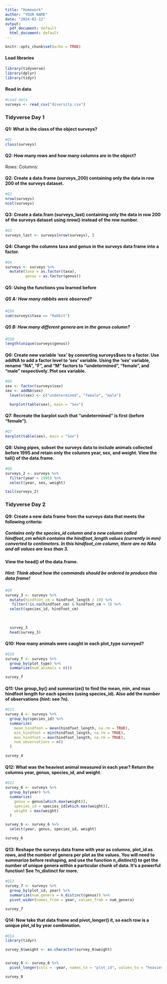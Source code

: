 ---
title: "Homework"
author: "YOUR NAME"
date: "2024-02-12"
output:
  pdf_document: default
  html_document: default
---

```{r setup, include=FALSE}
knitr::opts_chunk$set(echo = TRUE)
```

#### Load libraries

```{r}
library(tidyverse)
library(dplyr)
library(tidyr)
```

#### Read in data 

```{r}
#Load data
surveys <- read_csv("diversity.csv")
```

### Tidyverse Day 1

#### Q1: What is the class of the object surveys? 

```{r}
#Q1
class(surveys)

```


#### Q2: How many rows and how many columns are in the object?

Rows: 
Columns:

#### Q2: Create a data.frame (surveys_200) containing only the data in row 200 of the surveys dataset.

```{r}
#Q2
nrow(surveys)
ncol(surveys)
```

#### Q3: Create a data.fram (surveys_last) containing only the data in row 200 of the surveys dataset using nrow() instead of the row number. 

```{r}
#Q3
surveys_last <- surveys[nrow(surveys), ]

```

#### Q4: Change the columns taxa and genus in the surveys data frame into a factor.

```{r}
#Q4
surveys <- surveys %>%
  mutate(taxa = as.factor(taxa),
         genus = as.factor(genus))
```

#### Q5: Using the functions you learned before

##### Q5 A: How many rabbits were observed? 

```{r}
#Q5A
sum(surveys$taxa == "Rabbit")
```


##### Q5 B: How many different genera are in the genus column?

```{r}
#Q5B
length(unique(surveys$genus))
```

#### Q6: Create new variable 'sex' by converting surveys$sex to a factor. Use addNA to add a factor level to 'sex' variable. Using the 'sex' variable, rename "NA", "F", and "M" factors to "undetermined", "female", and "male" respectively. Plot sex variable. 

```{r}
#Q6
sex <- factor(surveys$sex)
sex <- addNA(sex)
  levels(sex) <- c("undetermined", "female", "male")

  barplot(table(sex), main = "Sex")
```

#### Q7: Recreate the barplot such that "undetermined" is first (before "female").

```{r}
#Q7
barplot(table(sex), main = "Sex")
```

#### Q8: Using pipes, subset the surveys data to include animals collected before 1995 and retain only the columns year, sex, and weight. View the tail() of the data.frame.

```{r}
#Q8
surveys_2 <- surveys %>%
  filter(year < 1995) %>%
  select(year, sex, weight)

tail(surveys_2)

```

### Tidyverse Day 2

#### Q9: Create a new data frame from the surveys data that meets the following criteria:

##### Contains only the species_id column and a new column called hindfoot_cm which contains the hindfoot_length values (currently in mm) converted to centimeters. In this hindfoot_cm column, there are no NAs and all values are less than 3.\

#### View the head() of the data.frame. 

##### Hint: Think about how the commands should be ordered to produce this data frame! 

```{r}
#Q9 
survey_3 <- surveys %>%
  mutate(hindfoot_cm = hindfoot_length / 10) %>%
   filter(!is.na(hindfoot_cm) & hindfoot_cm < 3) %>%
  select(species_id, hindfoot_cm)
 
  
  
  survey_3
  head(survey_3)
```

#### Q10: How many animals were caught in each plot_type surveyed?

```{r}
#Q10
survey_f <- surveys %>%
  group_by(plot_type) %>%
  summarize(num_animals = n())

survey_f

```

#### Q11: Use group_by() and summarize() to find the mean, min, and max hindfoot length for each species (using species_id). Also add the number of observations (hint: see ?n).

```{r}
#Q11
survey_4 <- surveys %>%
  group_by(species_id) %>%
  summarize(
    mean_hindfoot = mean(hindfoot_length, na.rm = TRUE),
    min_hindfoot = min(hindfoot_length, na.rm = TRUE),
    max_hindfoot = max(hindfoot_length, na.rm = TRUE),
    num_observations = n()
  )

survey_4
```

#### Q12: What was the heaviest animal measured in each year? Return the columns year, genus, species_id, and weight.

```{r}
#Q12
survey_6 <- surveys %>%
  group_by(year) %>%
  summarize(
    genus = genus[which.max(weight)],
    species_id = species_id[which.max(weight)],
    weight = max(weight)
  )

survey_6 <- survey_6 %>%
  select(year, genus, species_id, weight)

survey_6

```

#### Q13: Reshape the surveys data frame with year as columns, plot_id as rows, and the number of genera per plot as the values. You will need to summarize before reshaping, and use the function n_distinct() to get the number of unique genera within a particular chunk of data. It’s a powerful function! See ?n_distinct for more.

```{r}
#Q13
survey_7 <- surveys %>%
  group_by(plot_id, year) %>%
  summarize(num_genera = n_distinct(genus)) %>%
  pivot_wider(names_from = year, values_from = num_genera)

survey_7
```

#### Q14: Now take that data frame and pivot_longer() it, so each row is a unique plot_id by year combination.

```{r}
#Q14
library(tidyr)

survey_6$weight <- as.character(survey_6$weight)


survey_8 <- survey_6 %>%
  pivot_longer(cols = -year, names_to = "plot_id", values_to = "heaviest_animal")

survey_8
```





